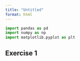 ```yaml
---
title: "Untitled"
format: html
---
```


```python
import pandas as pd
import numpy as np
import matplotlib.pyplot as plt
```

## Exercise 1

```python

```